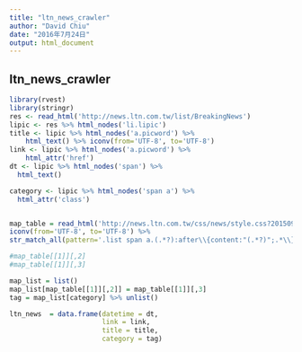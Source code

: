 ```yaml
---
title: "ltn_news_crawler"
author: "David Chiu"
date: "2016年7月24日"
output: html_document
---
```


## ltn_news_crawler

```r
library(rvest)
library(stringr)
res <- read_html('http://news.ltn.com.tw/list/BreakingNews')
lipic <- res %>% html_nodes('li.lipic')
title <- lipic %>% html_nodes('a.picword') %>% 
    html_text() %>% iconv(from='UTF-8', to='UTF-8')
link <- lipic %>% html_nodes('a.picword') %>% 
    html_attr('href') 
dt <- lipic %>% html_nodes('span') %>% 
  html_text() 

category <- lipic %>% html_nodes('span a') %>% 
  html_attr('class') 


map_table = read_html('http://news.ltn.com.tw/css/news/style.css?201509', encoding='UTF-8') %>%
iconv(from='UTF-8', to='UTF-8') %>% 
str_match_all(pattern='.list span a.(.*?):after\\{content:"(.*?)";.*\\}', string =.)  

#map_table[[1]][,2]
#map_table[[1]][,3]

map_list = list()
map_list[map_table[[1]][,2]] = map_table[[1]][,3]
tag = map_list[category] %>% unlist()

ltn_news  = data.frame(datetime = dt, 
                       link = link, 
                       title = title,
                       category = tag)

```

